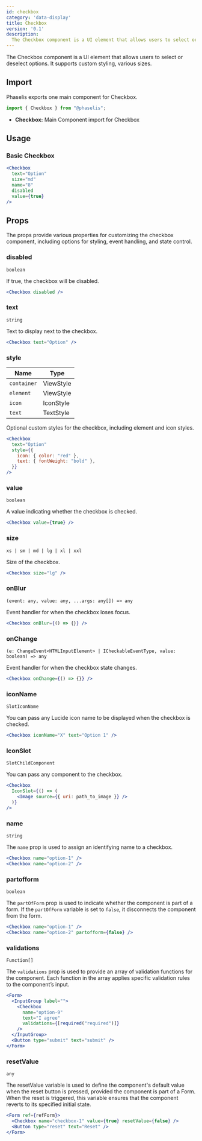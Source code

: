 ```yaml
---
id: checkbox
category: 'data-display'
title: Checkbox
version: '0.1'
description:
  The Checkbox component is a UI element that allows users to select or deselect options.
---
```


The Checkbox component is a UI element that allows users to select or deselect options. It supports custom styling, various sizes.

## Import

Phaselis exports one main component for Checkbox.

```js
import { Checkbox } from "@phaselis";
```

- **Checkbox:** Main Component import for Checkbox

## Usage

### Basic Checkbox

```jsx
<Checkbox
  text="Option"
  size="md"
  name="8"
  disabled
  value={true}
/>
```

## Props

The props provide various properties for customizing the checkbox component, including options for styling, event handling, and state control.

### disabled
`boolean`

If true, the checkbox will be disabled.

```jsx
<Checkbox disabled />
```

### text
`string`

Text to display next to the checkbox.

```jsx
<Checkbox text="Option" />
```

### style
| Name | Type |
| ---- | ---- |
| `container` | ViewStyle |
| `element` | ViewStyle |
| `icon` | IconStyle |
| `text` | TextStyle |

Optional custom styles for the checkbox, including element and icon styles.

```jsx  
<Checkbox
  text="Option"
  style={{
    icon: { color: "red" },
    text: { fontWeight: "bold" },
  }}
/>
```

### value
`boolean`

A value indicating whether the checkbox is checked.

```jsx  
<Checkbox value={true} />
```

### size
`xs | sm | md | lg | xl | xxl`

Size of the checkbox.

```jsx  
<Checkbox size="lg" />
```

### onBlur
`(event: any, value: any, ...args: any[]) => any`

Event handler for when the checkbox loses focus.

```jsx  
<Checkbox onBlur={() => {}} />
```

### onChange
`(e: ChangeEvent<HTMLInputElement> | ICheckableEventType, value: boolean) => any`

Event handler for when the checkbox state changes.

```jsx  
<Checkbox onChange={() => {}} />
```

### iconName
`SlotIconName`

You can pass any Lucide icon name to be displayed when the checkbox is checked.

```jsx  
<Checkbox iconName="X" text="Option 1" />
```

### IconSlot
`SlotChildComponent`

You can pass any component to the checkbox.

```jsx
<Checkbox
  IconSlot={() => (
    <Image source={{ uri: path_to_image }} />
  )}
/>
```
### name
`string`

The `name` prop is used to assign an identifying name to a checkbox.

```jsx
<Checkbox name="option-1" />
<Checkbox name="option-2" />
```

### partofform
`boolean`

The `partOfForm` prop is used to indicate whether the component is part of a form. If the `partOfForm` variable is set to `false`, it disconnects the component from the form.

```jsx
<Checkbox name="option-1" />
<Checkbox name="option-2" partofform={false} />
```

### validations
`Function[]`

The `validations` prop is used to provide an array of validation functions for the component. Each function in the array applies specific validation rules to the component’s input.

```jsx
<Form>
  <InputGroup label="">
    <Checkbox
      name="option-9"
      text="I agree"
      validations={[required("required")]}
    />
  </InputGroup>
  <Button type="submit" text="submit" />
</Form>
```

### resetValue
`any`

The resetValue variable is used to define the component's default value when the reset button is pressed, provided the component is part of a Form. When the reset is triggered, this variable ensures that the component reverts to its specified initial state.

```jsx
<Form ref={refForm}>
  <Checkbox name="checkbox-1" value={true} resetValue={false} />
  <Button type="reset" text="Reset" />
</Form>
```



